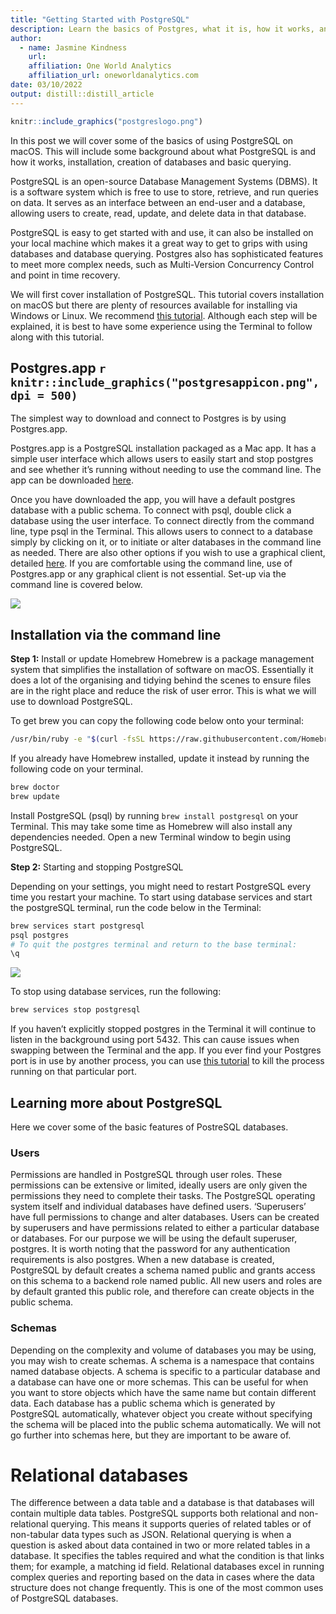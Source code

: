 ```yaml
---
title: "Getting Started with PostgreSQL"
description: Learn the basics of Postgres, what it is, how it works, and how to install it on macOS
author:
  - name: Jasmine Kindness 
    url: 
    affiliation: One World Analytics
    affiliation_url: oneworldanalytics.com
date: 03/10/2022
output: distill::distill_article
---
```


```r

knitr::include_graphics("postgreslogo.png")
```

In this post we will cover some of the basics of using PostgreSQL on macOS. This will include some background about what PostgreSQL is and how it works, installation, creation of databases and basic querying.

PostgreSQL is an open-source Database Management Systems (DBMS). It is a software system which is free to use to store, retrieve, and run queries on data. It serves as an interface between an end-user and a database, allowing users to create, read, update, and delete data in that database. 

PostgreSQL is easy to get started with and use, it can also be installed on your local machine which makes it a great way to get to grips with using databases and database querying.  Postgres also has sophisticated features to meet more complex needs, such as Multi-Version Concurrency Control and point in time recovery.

We will first cover installation of PostgreSQL. This tutorial covers installation on macOS but there are plenty of resources available for installing via Windows or Linux. We recommend [this tutorial](https://www.postgresqltutorial.com/postgresql-getting-started/). Although each step will be explained, it is best to have some experience using the Terminal to follow along with this tutorial.

## Postgres.app      `r knitr::include_graphics("postgresappicon.png", dpi = 500)`

The simplest way to download and connect to Postgres is by using Postgres.app. 

Postgres.app is a PostgreSQL installation packaged as a Mac app. It has a simple user interface which allows users to easily start and stop postgres and see whether it's running without needing to use the command line. The app can be downloaded [here](https://postgresapp.com/downloads.html).

Once you have downloaded the app, you will have a default postgres database with a public schema. To connect with psql, double click a database using the user interface. To connect directly from the command line, type psql in the Terminal. This allows users to connect to a database simply by clicking on it, or to initiate or alter databases in the command line as needed. There are also other options if you wish to use a graphical client, detailed [here](https://postgresapp.com).  If you are comfortable using the command line, use of Postgres.app or any graphical client is not essential. Set-up via the command line is covered below.

![](appscreenshot.png)

## Installation via the command line

**Step 1:** Install or update Homebrew
Homebrew is a package management system that simplifies the installation of software on macOS. Essentially it does a lot of the organising and tidying behind the scenes to ensure files are in the right place and reduce the risk of user error. This is what we will use to download PostgreSQL.

To get brew you can copy the following code below onto your terminal:

```zsh
/usr/bin/ruby -e "$(curl -fsSL https://raw.githubusercontent.com/Homebrew/install/master/install)"
```

If you already have Homebrew installed, update it instead by running the following code on your terminal.

```zsh
brew doctor
brew update
```

Install PostgreSQL (psql) by running `brew install postgresql` on your Terminal. This may take some time as Homebrew will also install any dependencies needed. Open a new Terminal window to begin using PostgreSQL.

**Step 2:** Starting and stopping PostgreSQL

Depending on your settings, you might need to restart PostgreSQL every time you restart your machine. To start using database services and start the postgreSQL terminal, run the code below in the Terminal:

```zsh
brew services start postgresql
psql postgres
# To quit the postgres terminal and return to the base terminal:
\q
```

![](terminalscreenshot.png)

To stop using database services, run the following:

```zsh

brew services stop postgresql

```


If you haven't explicitly stopped postgres in the Terminal it will continue to listen in the background using port 5432. This can cause issues when swapping between the Terminal and the app. If you ever find your Postgres port is in use by another process, you can use [this tutorial](https://www.btaz.com/mac-os-x/find-the-process-listening-to-port-on-mac-os-x/) to kill the process running on that particular port. 

## Learning more about PostgreSQL

Here we cover some of the basic features of PostreSQL databases.

### Users 

Permissions are handled in PostgreSQL through user roles. These permissions can be extensive or limited, ideally users are only given the permissions they need to complete their tasks. The PostgreSQL operating system itself and individual databases have defined users. 'Superusers' have full permissions to change and alter databases. Users can be created by superusers and have permissions related to either a particular database or databases.  For our purpose we will be using the default superuser, postgres. It is worth noting that the password for any authentication requirements is also postgres. When a new database is created, PostgreSQL by default creates a schema named public and grants access on this schema to a backend role named public. All new users and roles are by default granted this public role, and therefore can create objects in the public schema.

### Schemas

Depending on the complexity and volume of databases you may be using, you may wish to create schemas. A schema is a namespace that contains named database objects. A schema is specific to a particular database and a database can have one or more schemas. This can be useful for when you want to store objects which have the same name but contain different data. Each database has a public schema which is generated by PostgreSQL automatically, whatever object you create without specifying the schema will be placed into the public schema automatically. We will not go further into schemas here, but they are important to be aware of.

# Relational databases

The difference between a data table and a database is that databases will contain multiple data tables. PostgreSQL supports both relational and non-relational querying. This means it supports queries of related tables or of non-tabular data types such as JSON. Relational querying is when a question is asked about data contained in two or more related tables in a database. It specifies the tables required and what the condition is that links them; for example, a matching id field. Relational databases excel in running complex queries and reporting based on the data in cases where the data structure does not change frequently. This is one of the most common uses of PostgreSQL databases.

